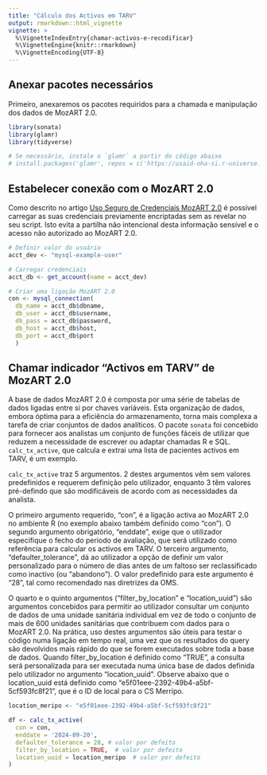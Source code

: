 ```yaml
---
title: "Cálculo dos Activos em TARV"
output: rmarkdown::html_vignette
vignette: >
  %\VignetteIndexEntry{chamar-activos-e-recodificar}
  %\VignetteEngine{knitr::rmarkdown}
  %\VignetteEncoding{UTF-8}
---
```

## Anexar pacotes necessários
Primeiro, anexaremos os pacotes requiridos para a chamada e manipulação dos dados de MozART 2.0.

```r
library(sonata)
library(glamr)
library(tidyverse)

# Se necessário, instale o `glamr` a partir do código abaixo
# install.packages('glamr', repos = c('https://usaid-oha-si.r-universe.dev', 'https://cloud.r-project.org'))

```

## Estabelecer conexão com o MozART 2.0
Como descrito no artigo [Uso Seguro de Credenciais MozART 2.0](https://usaid-mozambique.github.io/sonata/articles/definir-credenciais.html) é possível carregar as suas credenciais previamente encriptadas sem as revelar no seu script.  Isto evita a partilha não intencional desta informação sensível e o acesso não autorizado ao MozART 2.0.

```r
# Definir valor do usuário
acct_dev <- "mysql-example-user"

# Carregar credenciais
acct_db <- get_account(name = acct_dev)

# Criar uma ligação MozART 2.0
con <- mysql_connection(
  db_name = acct_db$dbname, 
  db_user = acct_db$username,
  db_pass = acct_db$password, 
  db_host = acct_db$host, 
  db_port = acct_db$port
  )
```
## Chamar indicador "Activos em TARV" de MozART 2.0
A base de dados MozART 2.0 é composta por uma série de tabelas de dados ligadas entre si por chaves variáveis.  Esta organização de dados, embora óptima para a eficiência do armazenamento, torna mais complexa a tarefa de criar conjuntos de dados analíticos.  O pacote `sonata` foi concebido para fornecer aos analistas um conjunto de funções fáceis de utilizar que reduzem a necessidade de escrever ou adaptar chamadas R e SQL. `calc_tx_active`, que calcula e extrai uma lista de pacientes activos em TARV, é um exemplo.

`calc_tx_active` traz 5 argumentos. 2 destes argumentos vêm sem valores predefinidos e requerem definição pelo utilizador, enquanto 3 têm valores pré-defindo que são modificáveis de acordo com as necessidades da analista. 

O primeiro argumento requerido, “con”, é a ligação activa ao MozART 2.0 no ambiente R (no exemplo abaixo também definido como “con”). O segundo argumento obrigatório, “enddate”, exige que o utilizador especifique o fecho do período de avaliação, que será utilizado como referência para calcular os activos em TARV. O terceiro argumento, “defaulter_tolerance”, dá ao utilizador a opção de definir um valor personalizado para o número de dias antes de um faltoso ser reclassificado como inactivo (ou "abandono").  O valor predefinido para este argumento é “28”, tal como recomendado nas diretrizes da OMS. 

O quarto e o quinto argumentos (“filter_by_location” e “location_uuid”) são argumentos concebidos para permitir ao utilizador consultar um conjunto de dados de uma unidade sanitária individual em vez de todo o conjunto de mais de 600 unidades sanitárias que contribuem com dados para o MozART 2.0.  Na prática, uso destes argumentos são úteis para testar o código numa ligação em tempo real, uma vez que os resultados do query são devolvidos mais rápido do que se forem executados sobre toda a base de dados. Quando filter_by_location é definido como “TRUE”, a consulta será personalizada para ser executada numa única base de dados definida pelo utilizador no argumento “location_uuid”.  Observe abaixo que o location_uuid está definido como “e5f01eee-2392-49b4-a5bf-5cf593fc8f21”, que é o ID de local para o CS Merripo.  

```r

location_meripo <- "e5f01eee-2392-49b4-a5bf-5cf593fc8f21"

df <- calc_tx_active(
  con = con,
  enddate = '2024-09-20',
  defaulter_tolerance = 28, # valor por defeito
  filter_by_location = TRUE,  # valor por defeito
  location_uuid = location_meripo  # valor por defeito
)
```
